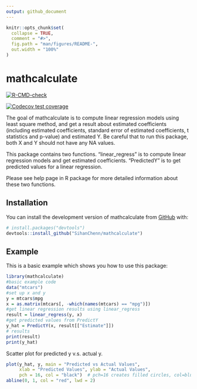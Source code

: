 ```yaml
---
output: github_document
---
```


<!-- README.md is generated from README.Rmd. Please edit that file -->

```r
knitr::opts_chunk$set(
  collapse = TRUE,
  comment = "#>",
  fig.path = "man/figures/README-",
  out.width = "100%"
)
```

# mathcalculate

<!-- badges: start -->
[![R-CMD-check](https://github.com/SihanChenn/mathcalculate/actions/workflows/R-CMD-check.yaml/badge.svg)](https://github.com/SihanChenn/mathcalculate/actions/workflows/R-CMD-check.yaml)

[![Codecov test coverage](https://codecov.io/gh/SihanChenn/mathcalculate/branch/main/graph/badge.svg)](https://app.codecov.io/gh/SihanChenn/mathcalculate?branch=main)
<!-- badges: end -->

The goal of mathcalculate is to compute linear regression models using least square method, and get a result about estimated coefficients (including estimated coefficients, standard error of estimated coefficients, t statistics and p-value) and estimated Y. Be careful that to run this package, both X and Y should not have any NA values.

This package contains two functions. "linear_regress" is to compute linear regression models and get estimated coefficients. "PredictedY" is to get predicted values for a linear regression. 

Please see help page in R package for more detailed information about these two functions.

## Installation

You can install the development version of mathcalculate from [GitHub](https://github.com/) with:

``` r
# install.packages("devtools")
devtools::install_github("SihanChenn/mathcalculate")
```

## Example

This is a basic example which shows you how to use this package:

```r
library(mathcalculate)
#basic example code
data("mtcars")
#set up x and y
y = mtcars$mpg
x = as.matrix(mtcars[, -which(names(mtcars) == "mpg")])
#get linear regression results using linear_regress
result = linear_regress(y, x)
#get predicted values from PredictY
y_hat = PredictY(x, result[["Estimate"]])
# results
print(result)
print(y_hat)
```

Scatter plot for predicted y v.s. actual y.

```r
plot(y_hat, y, main = "Predicted vs Actual Values", 
     xlab = "Predicted Values", ylab = "Actual Values", 
     pch = 16, col = "black")  # pch=16 creates filled circles, col=blue sets color
abline(0, 1, col = "red", lwd = 2)
```

